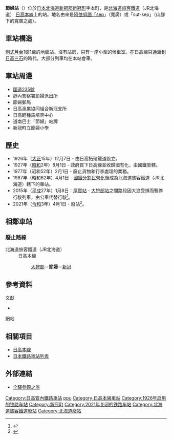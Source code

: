 {{noteTA
|T=zh-tw:節婦車站;zh-hk:節婦站;zh-cn:节妇站;
|1=zh-tw:節婦車站;zh-hk:節婦站;zh-cn:节妇站;}}
{{日本車站資訊
|公司色 = #ccc
|文字色 = 
|站名 = 節婦站
|圖片 = 節婦駅.jpg
|pxl = 240px
|圖片說明 = 站房
|日文原名 = 節婦
|平假名 = せっぷ
|羅馬拼音 =  Seppu
|副站名 = 
|所屬公司 = [[File:JR_logo_(hokkaido).svg|23px]][[北海道旅客鐵道|北海道旅客鐵道]]（JR北海道）
|所屬路線 = [[日高本線|日高本線]]
|前一站 = [[大狩部站|大狩部]]
|前一站距離 = 2.0
|後一站距離 = 4.1
|後一站 =  [[新冠站|新冠]]
|距離 = 73.1
|起點站 = [[苫小牧站|苫小牧]]
|電報略號 = セフ
|車站編號 = 
|停站路線數 = 
|所在地 = {{JPN}}[[北海道|北海道]][[新冠郡|新冠郡]][[新冠町|新冠町]]字節婦町
|車站構造 = 地面站
|月台配置 = 1面1線
|啟用年月日 = 1926年（[[大正|大正]]15年）12月7日
|廢站年月日 = 2021年（[[令和|令和]]3年）4月1日
|乘客人數 = 50
|上下車人次 = 
|統計年度 = 1992
|轉車 = 
|備註 = 
|全寬備註 = 
}}

'''節婦站'''（{{jpn|j=節婦駅|hg=せっぷえき|rm=Seppu eki|f=y}}）位於[[日本|日本]][[北海道|北海道]][[新冠郡|新冠郡]][[新冠町|新冠町]]字本町，是[[北海道旅客鐵道|北海道旅客鐵道]]（JR北海道）
[[日高本線|日高本線]]上的站。地名由來是[[阿依努語|阿依努語「]]sep」（寬廣）或「sut-sep」（山腳下的寬廣之處）。

== 車站構造 ==
[[側式月台|側式月台]]1面1線的地面站。沒有站房，只有一座小型的候車室。在日高線只通車到[[日高三石站|日高三石]]的時代，大部分列車均在本站會車。

== 車站周邊 ==
* [[國道235號|國道235號]]
* 靜內警察署節婦派出所
* 節婦郵局
* 日高漁業協同組合新冠支所
* 日高輕種馬培育中心
* 道南巴士「節婦」站牌
* 新冠町立節婦小學

== 歷史 ==
* 1926年（[[大正|大正]]15年）12月7日 - 由日高拓殖鐵道設立。
* 1927年（[[昭和|昭和]]2年）8月1日 - 政府買下日高線並收歸國有化，由國鐵管轄。
* 1977年（昭和52年）2月1日 - 廢止貨物和行李處理的業務。
* 1987年（昭和62年）4月1日 - [[國鐵分割民營化|國鐵分割民營化]]後成為北海道旅客鐵道（JR北海道）轄下的車站。
* 2015年（[[平成|平成]]27年）1月8日：[[厚賀站|厚賀站]] - [[大狩部站|大狩部站]]之間路段因大浪受損而暫停行駛列車，由公車代替行駛<ref name="JR">{{Cite press release|url=http://www.jrhokkaido.co.jp/press/2015/150113-3.pdf|archiveurl=https://web.archive.org/web/20150115032522/http://www.jrhokkaido.co.jp/press/2015/150113-3.pdf|format=PDF|language=ja|title=日高線 厚賀〜大狩部間 67k506m 付近における盛土流出について|publisher=北海道旅客鉄道|date=2015-01-13|accessdate=2020-10-30|archivedate=2015-01-15}}</ref>。
* 2021年（[[令和|令和]]3年）4月1日 - 廢站<ref>{{cite news |title=ＪＲ日高線の鵡川・様似間廃止 転換バスの運行開始で記念式典 |url=https://www3.nhk.or.jp/sapporo-news/20210401/7000032436.html |accessdate=2021-04-01 |publisher=NHK |date=2021-04-01 |language=ja |archive-date=2021-04-01 |archive-url=https://web.archive.org/web/20210401033608/https://www3.nhk.or.jp/sapporo-news/20210401/7000032436.html |dead-url=no }}</ref>。

== 相鄰車站 ==
===廢止路線===
; 北海道旅客鐵道（JR北海道）
: 日高本線
:: [[大狩部站|大狩部]]－'''節婦'''－[[新冠站|新冠]]

==參考資料==
;文獻
*{{cite book
  | author = 今尾惠介
  | title = {{lang|ja|日本鐵道旅行地圖帳 1號・北海道}}
  | publisher = 新潮社
  | series = {{lang|ja|日本鐵道旅行地圖帳}}
  | year = 2008
  | isbn = 978-4-10-790019-7
}}
;網站
{{reflist}}

==相關項目==
* [[日高本線|日高本線]]
* [[日本鐵路車站列表|日本鐵路車站列表]]

== 外部連結 ==
* {{ja}}[http://www.tsuchibuta.com/jr-hokkaido/hidakaline/13seppu/13seppu.htm 全驛參觀之旅] {{Wayback|url=http://www.tsuchibuta.com/jr-hokkaido/hidakaline/13seppu/13seppu.htm |date=20160420213801 }}

{{日高本線}}
{{DEFAULTSORT:Seppu}}
[[Category:日高管內鐵路車站|Category:日高管內鐵路車站]]
[[Category:日本鐵路車站_Se|ppu]]
[[Category:日高本線車站|Category:日高本線車站]]
[[Category:1926年启用的铁路车站|Category:1926年启用的铁路车站]]
[[Category:新冠町|Category:新冠町]]
[[Category:2021年关闭的铁路车站|Category:2021年关闭的铁路车站]]
[[Category:北海道旅客鐵道廢站|Category:北海道旅客鐵道廢站]]
[[Category:北海道廢站|Category:北海道廢站]]